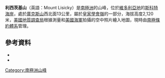 {{coord|78|27|S|162|5|E|source:GNIS|display=title}}

'''利西茨基山'''（英語：Mount Lisicky）是[[南極洲|南極洲]]的山峰，位於[[維多利亞地|維多利亞地]]的[[斯科特海岸|斯科特海岸]]，處於[[庫克斯山|庫克斯山]]西北面13公里，屬於[[皇家學會嶺|皇家學會嶺]]的一部分，海拔高度2,120米，[[美國地質調查局|美國地質調查局]]根據測量和[[美國海軍|美國海軍]]拍攝的空中照片繪入地圖，現時由[[南極條約體系|南極條約體系]]管理。

==參考資料==
*{{cite gnis | type = antarid | id = 8893| name = Mount Lisicky | accessdate = 2013-06-21}}
*{{usgs-gazetteer|id=8893}}

{{DEFAULTSORT:Mount Lisicky}}
[[Category:南極洲山峰|Category:南極洲山峰]]


{{ScottCoast-geo-stub}}